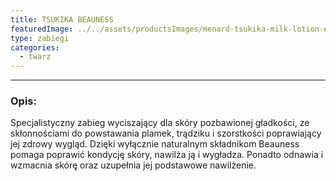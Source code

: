```yaml
---
title: TSUKIKA BEAUNESS
featuredImage: ../../assets/productsImages/menard-tsukika-milk-lotion-emulsja-100ml.png
type: zabiegi
categories:
  - twarz
---
```



<Tsukika />

---

<h3>Opis:</h3>

Specjalistyczny zabieg wyciszający dla skóry pozbawionej gładkości, ze skłonnościami do powstawania plamek, trądziku i szorstkości poprawiający jej zdrowy wygląd.
Dzięki wyłącznie naturalnym składnikom Beauness pomaga poprawić kondycję skóry, nawilża ją i wygładza. Ponadto odnawia i wzmacnia skórę oraz uzupełnia jej podstawowe nawilżenie.
